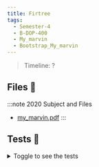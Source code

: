 ```yaml
---
title: Firtree
tags:
  - Semester-4
  - B-DOP-400
  - My_marvin
  - Bootstrap_My_marvin
---
```

> Timeline: ?


## Files 📂

:::note 2020 Subject and Files
- [my_marvin.pdf](https://github.com/Studio-17/Epitech-Subjects/raw/main/Semester-4/B-DOP-400/My_marvin/Bootstrap_My_marvin/my_marvin.pdf)
:::

## Tests 🤖
<details>
  <summary>Toggle to see the tests</summary>
  <div>
Yo
  </div>
</details>

